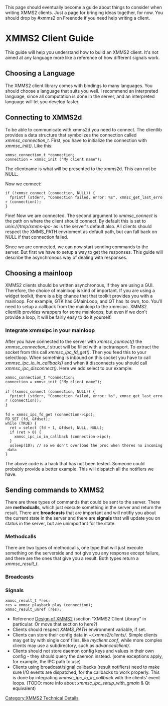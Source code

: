{{Navbar}}

This page should eventually become a guide about things to consider when writing XMMS2 clients. Just a page for bringing ideas together, for now. You should drop by #xmms2 on Freenode if you need help writing a client.

= XMMS2 Client Guide =

This guide will help you understand how to build an XMMS2 client. It's not aimed at any language more like a reference of how different signals work.

== Choosing a Language ==
The XMMS2 client library comes with bindings to many languages. You should choose a language that suits you well. I recommend an interpreted language, since all computation is done in the server, and an interpreted language will let you develop faster.

== Connecting to XMMS2d ==
To be able to communicate with xmms2d you need to connect. The clientlib provides a data structure that symbolizes the connection called ''xmmsc_connection_t''. First, you have to initialize the connection with ''xmmsc_init()''. Like this:

 xmmsc_connection_t *connection;
 connection = xmmsc_init ("My client name");

The clientname is what will be presented to the xmms2d. This can not be NULL.

Now we connect:

 if (!xmmsc_connect (connection, NULL)) {
   fprintf (stderr, "Connection failed, error: %s", xmmsc_get_last_error (connection));
 }

Fine! Now we are connected. The second argument to ''xmmsc_connect'' is the path on where the client should connect. By default this is set to ''unix:///tmp/xmms-ipc-<username>'' as is the server's default also. All clients should respect the XMMS_PATH envrioment as default path, but can fall back on NULL if that connection failed. 

Since we are connected, we can now start sending commands to the server. But first we have to setup a way to get the responses. This guide will describe the asynchronous way of dealing with responses.

== Choosing a mainloop ==
XMMS2 clients should be written asynchronous, if they are using a GUI. Therefore, the choice of mainloop is kind of important. If you are using a widget toolkit, there is a big chance that that toolkit provides you with a mainloop. For example, GTK has GMainLoop, and QT has its own, too. You'll need to setup a callback from the mainloop to the xmmsipc. XMMS2 clientlib provides wrappers for some mainloops, but even if we don't provide a loop, it will be fairly easy to do it yourself. 

=== Integrate xmmsipc in your mainloop ===
After you have connected to the server with ''xmmsc_connect()'' the ''xmmsc_connection_t'' struct will be filled with a ipctransport. To extract the socket from this call ''xmmsc_ipc_fd_get()''. Then you feed this to your selectloop. When something is inbound on this socket you have to call ''xmmsc_ipc_io_in_callback()'' and when it disconnects you should call ''xmmsc_ipc_disconnect()''. Here we add select to our example:

 xmmsc_connection_t *connection;
 connection = xmmsc_init ("My client name");
 
 if (!xmmsc_connect (connection, NULL)) {
   fprintf (stderr, "Connection failed, error: %s", xmmsc_get_last_error (connection));
 }
 
 fd = xmmsc_ipc_fd_get (connection->ipc);
 FD_SET (fd, &fdset);
 while (TRUE) {
   ret = select (fd + 1, &fdset, NULL, NULL);
   if (ret > 0) {
     xmmsc_ipc_io_in_callback (connection->ipc);
   }
   usleep(10); // so we don't overload the proc when theres no incoming data
 }

The above code is a hack that has not been tested. Someone could probably provide a better example. This will dispatch all the notifiers we have.

== Sending commands to XMMS2 ==
There are three types of commands that could be sent to the server. There are '''methodcalls''', which just execute something in the server and return the result. There are '''broadcasts''' that are important and will notifiy you about the current state in the server and there are '''signals''' that will update you on status in the server, but are unimportant for the state. 

=== Methodcalls ===
There are two types of methodcalls, one type that will just execute something on the serverside and not give you any response except failure, and there are the ones that give you a result. Both types return a ''xmmsc_result_t''.

=== Broadcasts ===

=== Signals ===

 xmmsc_result_t *res;
 res = xmmsc_playback_play (connection);
 xmmsc_result_unref (res);

* Reference [[Design of XMMS2]] (section "XMMS2 Client Library" in particular. Or move that section to here?)
* Clients should respect ''XMMS_PATH'' environment variable, if set.
* Clients can store their config data in ''~/.xmms2/clients/''. Simple clients may get by with single conf files, like ''myclient.conf'', while more complex clients may use a subdirectory, such as ''advancedclient/''.
* Clients should not store daemon config keys and values in their own config - they should query the daemon instead. (some exceptions apply, for example, the IPC path to use)
* Clients using broadcast/signal callbacks (result notifiers) need to make sure I/O events are dispatched, for the callbacks to work properly. This is done by integrating ''xmmsc_ipc_io_in_callback'' with the clients' event loops. (TODO: more info about ''xmmsc_ipc_setup_with_gmain'' & Qt equivalent)

[[Category:XMMS2 Technical Details]]